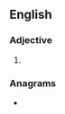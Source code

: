 ==English==

===Adjective===
{{head|en|adjective superlative form}}

# {{en-superlative of|randy}}

===Anagrams===
* {{anagrams|en|a=adeinrst|detrains|drainest|natrides|strained|tan rides|trade-ins|trades in}}
